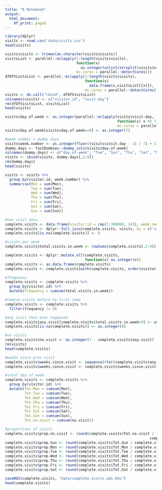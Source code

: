 ```yaml
---
title: "R Notebook"
output:
  html_document:
    df_print: paged
---
```



```r
library(dplyr)
visits <- read.csv('data/visits.csv')
head(visits)
```


```r
visits$visits <- trimws(as.character(visits$visits))
visitsList <- parallel::mclapply(1:length(visits$visits), 
                                 function(x)
                                   as.integer(unlist(strsplit(visits$visits[x], " "))),
                                 mc.cores = parallel::detectCores())
dfOfVisitsList <- parallel::mclapply(1:length(visits$visits), 
                                     function(x)
                                       data.frame(x,visitsList[[x]]), 
                                     mc.cores = parallel::detectCores())
visits <- do.call("rbind", dfOfVisitsList)
colnames(visits) <- c("visitor.id", "visit.day")
rm(dfOfVisitsList, visitsList)
head(visits)
```

```r
visits$day.of.week <- as.integer(parallel::mclapply(visits$visit.day, 
                                                    function(x) x %% 7, 
                                                    mc.cores = parallel::detectCores()))
visits$day.of.week[visits$day.of.week==0] <- as.integer(7)

#week number + dummy days
visits$week.number <- as.integer(floor((visits$visit.day - 1) / 7) + 1)
dummy.days <- fastDummies::dummy_cols(visits$day.of.week)
colnames(dummy.days) <- c("day.of.week", "Tue", "Sun", "Thu", "Sat", "Mon", "Fri", "Wed")
visits <- cbind(visits, dummy.days[,2:8])
rm(dummy.days)
head(visits)
```

```r
visits <- visits %>%
  group_by(visitor.id, week.number) %>%
  summarise(Mon = sum(Mon), 
            Tue = sum(Tue),
            Wed = sum(Wed),
            Thu = sum(Thu),
            Fri = sum(Fri),
            Sat = sum(Sat),
            Sun = sum(Sun))

#non visit data
complete.visits <- data.frame(visitor.id = rep(1:300000, 143), week.number = rep(1:143, 300000))
complete.visits <- dplyr::full_join(complete.visits, visits, by = c('visitor.id', 'week.number'))
complete.visits[is.na(complete.visits)] <- 0

#visits per week
complete.visits$total.visits.in.week <- rowSums(complete.visits[,3:9])

complete.visits <- dplyr::mutate_all(complete.visits, 
                                     function(x) as.integer(x))
complete.visits <- as.data.frame(complete.visits)
complete.visits <- complete.visits[with(complete.visits, order(visitor.id, week.number)), ]

#frequency
complete.visits <- complete.visits %>%
  group_by(visitor.id) %>%
  mutate(frequency = cumsum(total.visits.in.week))

#remove visits before he first came
complete.visits <- complete.visits %>%
  filter(frequency != 0)

#any visit that ever happened
complete.visits$any.visit[complete.visits$total.visits.in.week>0] <- as.integer(1)
complete.visits[is.na(complete.visits)] <- as.integer(0)

#no visits
complete.visits$no.visit <- as.integer(1 - complete.visits$any.visit)
rm(visits)
head(complete.visits)

```


```r

#weeks since prev visit
complete.visits$weeks.since.visit <- sequence(rle((complete.visits$any.visit))$lengths)
complete.visits$weeks.since.visit <- complete.visits$weeks.since.visit - complete.visits$any.visit

#total day of week
complete.visits <- complete.visits %>%
  group_by(visitor.id) %>%
  mutate(Tot.Mon = cumsum(Mon), 
         Tot.Tue = cumsum(Tue),
         Tot.Wed = cumsum(Wed),
         Tot.Thu = cumsum(Thu),
         Tot.Fri = cumsum(Fri),
         Tot.Sat = cumsum(Sat),
         Tot.Sun = cumsum(Sun),
         Tot.no.visit = cumsum(no.visit))

#proportions of visits
complete.visits$prop.no.visit <- round(complete.visits$Tot.no.visit / (complete.visits$frequency +
                                                                   complete.visits$Tot.no.visit), 2)
complete.visits$prop.Sun <- round(complete.visits$Tot.Sun / complete.visits$frequency, 2)
complete.visits$prop.Mon <- round(complete.visits$Tot.Mon / complete.visits$frequency, 2)
complete.visits$prop.Tue <- round(complete.visits$Tot.Tue / complete.visits$frequency, 2)
complete.visits$prop.Wed <- round(complete.visits$Tot.Wed / complete.visits$frequency, 2)
complete.visits$prop.Thu <- round(complete.visits$Tot.Thu / complete.visits$frequency, 2)
complete.visits$prop.Fri <- round(complete.visits$Tot.Fri / complete.visits$frequency, 2)
complete.visits$prop.Sat <- round(complete.visits$Tot.Sat / complete.visits$frequency, 2)

saveRDS(complete.visits, "data/complete.visits.ads.Rds")
head(complete.visits)
```


